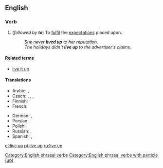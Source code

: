 ==English==

===Verb===
{{en-verb|head=[[live]] [[up]]|lives up|living up|lived up}}

# {{context|intransitive|lang=en}} (''followed by '''to''''') To [[fulfil]] the [[expectation]]s placed upon.
#: ''She never '''lived up''' to her reputation.''
#: ''The holidays didn't '''live up''' to the advertiser's claims.''

====Related terms====
* [[live it up]]

====Translations====
{{trans-top|to fulfil the expectations placed upon}}
* Arabic: {{t|ar|ارتقى إلى}}, {{t|ar|كان في مستوى}}
* Czech: {{t+|cs|splnit}}, {{t|cs|naplnit}}, {{t|cs|dostát}}, {{t+|cs|odpovídat}}
* Finnish: {{t|fi|[[täyttää]] [[odotukset]]}}
* French: {{t+|fr|être à la hauteur}}
{{trans-mid}}
* German: {{t-check|de|[[gerecht]] [[werden]]}} <!-- was "[[gerecht]] [[werden]]" - assumed sum-of-parts; if an idiom, remove the wikilinks to the individual words. see [[User:Kephir/gadgets/xte#Translation_fixing]] -->, {{t+check|de|halten}}
* Persian: {{t|fa|برآورده کردن|sc=fa-Arab}}
* Polish: {{t|pl|spełnić oczekiwania}}
* Russian: {{t+|ru|опра́вдывать|impf}}, {{t+|ru|оправда́ть|pf}}
* Spanish: {{t|es|estar a la altura}}, {{t|es|dar la talla}}
{{trans-bottom}}

[[Category:English phrasal verbs]]
[[Category:English phrasal verbs with particle (up)]]

[[el:live up]]
[[pt:live up]]
[[ru:live up]]